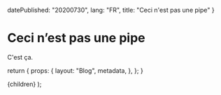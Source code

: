 
  datePublished: "20200730",
  lang: "FR",
  title: "Ceci n'est pas une pipe"
}

# Ceci n’est pas une pipe

C'est ça.

  return {
    props: {
      layout: "Blog",
      metadata,
    },
  };
}

  <BlogPost metadata={metadata}>{children}</BlogPost>
);
